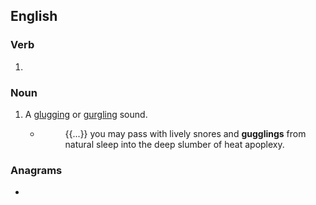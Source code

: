 ==English==

===Verb===
{{head|en|verb form}}

# {{present participle of|en|guggle|nocat=1}}

===Noun===
{{en-noun}}

# A [[glugging]] or [[gurgling]] sound.
#* {{rfdatek|en|Rudyard Kipling}}
#*: {{...}} you may pass with lively snores and '''gugglings''' from natural sleep into the deep slumber of heat apoplexy.

===Anagrams===
* {{anagrams|en|a=ggggilnu|glugging}}